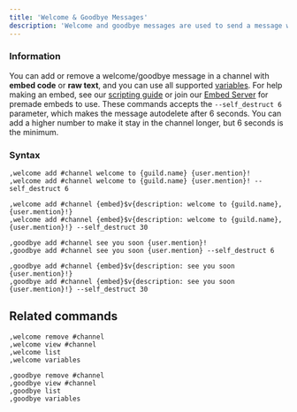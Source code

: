 ```yaml
---
title: 'Welcome & Goodbye Messages'
description: 'Welcome and goodbye messages are used to send a message when a user leaves and joins your server, respectively.'
---
```

### Information
You can add or remove a welcome/goodbye message in a channel with **embed code** or **raw text**, and you can use all supported [variables](/extras/variables). For help making an embed, see our [scripting guide](/guides/embed/scripting) or join our [Embed Server](https://discord.gg/embeds) for premade embeds to use.
<Card title="Accepted Parameters" icon="lightbulb" iconType="duotone" color="#69919d">
  These commands accepts the `--self_destruct 6` parameter, which makes the message autodelete after 6 seconds. You can add a higher number to make it stay in the channel longer, but 6 seconds is the minimum.
</Card>
### Syntax
```
,welcome add #channel welcome to {guild.name} {user.mention}!
,welcome add #channel welcome to {guild.name} {user.mention}! --self_destruct 6

,welcome add #channel {embed}$v{description: welcome to {guild.name}, {user.mention}!}
,welcome add #channel {embed}$v{description: welcome to {guild.name}, {user.mention}!} --self_destruct 30
```
```
,goodbye add #channel see you soon {user.mention}!
,goodbye add #channel see you soon {user.mention} --self_destruct 6

,goodbye add #channel {embed}$v{description: see you soon {user.mention}!}
,goodbye add #channel {embed}$v{description: see you soon {user.mention}!} --self_destruct 30
```

## Related commands
```
,welcome remove #channel
,welcome view #channel
,welcome list
,welcome variables
```
```
,goodbye remove #channel
,goodbye view #channel
,goodbye list
,goodbye variables
```